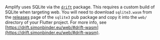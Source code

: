 Amplify uses SQLite via the [`drift`](https://pub.dev/packages/drift) package. This requires a custom build of SQLite when targeting web. You will need to download `sqlite3.wasm` from the [releases](https://github.com/simolus3/sqlite3.dart/releases) page of the `sqlite3` pub package and copy it into the `web/` directory of your Flutter project.
For more info, see [https://drift.simonbinder.eu/web/#drift-wasm](https://drift.simonbinder.eu/web/#drift-wasm).